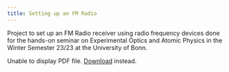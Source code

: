 ```yaml
---
title: Setting up an FM Radio
---
```


Project to set up an FM Radio receiver using radio frequency devices done for the hands-on seminar on Experimental Optics and Atomic Physics in the Winter Semester 23/23 at the University of Bonn. 


<object data="Hands_on_seminar_report.pdf" type="application/pdf" width="100%" height="500px">
  <p>Unable to display PDF file. <a href="Hands_on_seminar_report.pdf">Download</a> instead.</p>
</object>

